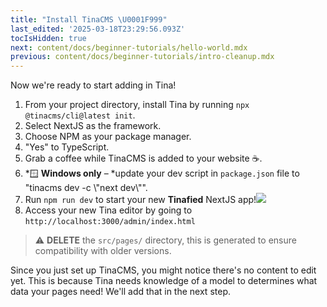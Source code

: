 ```yaml
---
title: "Install TinaCMS \U0001F999"
last_edited: '2025-03-18T23:29:56.093Z'
tocIsHidden: true
next: content/docs/beginner-tutorials/hello-world.mdx
previous: content/docs/beginner-tutorials/intro-cleanup.mdx
---
```


Now we're ready to start adding in Tina!

1. From your project directory, install Tina by running `npx @tinacms/cli@latest init`.
2. Select NextJS as the framework.
3. Choose NPM as your package manager.
4. "Yes" to TypeScript.
5. Grab a coffee while TinaCMS is added to your website ☕.
6. *🪟 **Windows only** – *update your dev script in `package.json` file to "tinacms dev -c  \\"next dev\\"".
7. Run `npm run dev` to start your new **Tinafied** NextJS app!![](/img/tutorials/SCR-20250319-jkaq.png)
8. Access your new Tina editor by going to `http://localhost:3000/admin/index.html`

> ⚠️ **DELETE** the `src/pages/` directory, this is generated to ensure compatibility with older versions.

Since you just set up TinaCMS, you might notice there's no content to edit yet. This is because Tina needs knowledge of a model to determines what data your pages need! We'll add that in the next step.
